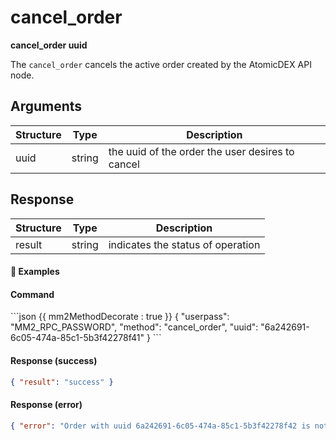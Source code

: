 # cancel_order

**cancel_order uuid**

The `cancel_order` cancels the active order created by the AtomicDEX API node.

## Arguments

| Structure | Type   | Description                                      |
| --------- | ------ | ------------------------------------------------ |
| uuid      | string | the uuid of the order the user desires to cancel |

## Response

| Structure | Type   | Description                       |
| --------- | ------ | --------------------------------- |
| result    | string | indicates the status of operation |

#### 📌 Examples

#### Command

<CodeGroup title="" tag="POST" label="cancel_order">
```json {{ mm2MethodDecorate : true }}
{
  "userpass": "MM2_RPC_PASSWORD",
  "method": "cancel_order",
  "uuid": "6a242691-6c05-474a-85c1-5b3f42278f41"
}
```
</CodeGroup>


<CollapsibleSection expandedText='Hide Response' collapsedText='Show Response'>

#### Response (success)

```json
{ "result": "success" }
```

#### Response (error)

```json
{ "error": "Order with uuid 6a242691-6c05-474a-85c1-5b3f42278f42 is not found" }
```

</CollapsibleSection>
